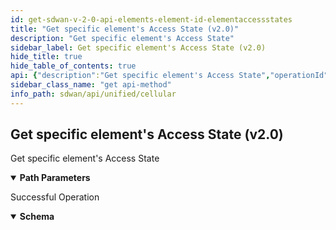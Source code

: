 ```yaml
---
id: get-sdwan-v-2-0-api-elements-element-id-elementaccessstates
title: "Get specific element's Access State (v2.0)"
description: "Get specific element's Access State"
sidebar_label: Get specific element's Access State (v2.0)
hide_title: true
hide_table_of_contents: true
api: {"description":"Get specific element's Access State","operationId":"get-sdwan-v2.0-api-elements-element_id-elementaccessstates","parameters":[{"description":"element Id","in":"path","name":"element_id","required":true,"schema":{"description":"Element Id","type":"string"}}],"responses":{"200":{"content":{"application/json":{"schema":{"properties":{"element_id":{"description":"Element Id","type":"string"},"id":{"description":"Id","type":"string"},"otpkey_version":{"description":"Otpkey Version","format":"int32","type":"integer"}}}}},"description":"Successful Operation"}},"tags":["Cellular"],"method":"get","path":"/sdwan/v2.0/api/elements/{element_id}/elementaccessstates","info":{"contact":{},"description":"List of APIs used to manage the cellular device, services, APN profiles, and modules.","title":"Cellular","version":"Latest"},"postman":{"name":"Get specific element's Access State (v2.0)","description":{"content":"Get specific element's Access State","type":"text/plain"},"url":{"path":["sdwan","v2.0","api","elements",":element_id","elementaccessstates"],"host":["{{baseUrl}}"],"query":[],"variable":[{"disabled":false,"description":{"content":"(Required) element Id","type":"text/plain"},"type":"any","value":"","key":"element_id"}]},"header":[{"key":"Accept","value":"application/json"}],"method":"GET"}}
sidebar_class_name: "get api-method"
info_path: sdwan/api/unified/cellular
---
```



## Get specific element&#39;s Access State (v2.0)



Get specific element&#39;s Access State

<details style={{"marginBottom":"1rem"}} data-collapsed={false} open={true}><summary style={{}}><strong>Path Parameters</strong></summary><div><ul><ParamsItem className={"paramsItem"} param={{"description":"element Id","in":"path","name":"element_id","required":true,"schema":{"description":"Element Id","type":"string"}}}></ParamsItem></ul></div></details><div><ApiTabs><TabItem label={"200"} value={"200"}><div>

Successful Operation

</div><div><MimeTabs groupId={"mime-type"}><TabItem label={"application/json"} value={"application/json"}><SchemaTabs groupId={"schema-tabs"}><TabItem label={"Schema"} value={"Schema"}><details style={{}} data-collapsed={false} open={true}><summary style={{"textAlign":"left"}}><strong>Schema</strong></summary><div style={{"textAlign":"left","marginLeft":"1rem"}}></div><ul style={{"marginLeft":"1rem"}}><SchemaItem collapsible={false} name={"element_id"} required={false} schemaDescription={"Element Id"} schemaName={"string"} qualifierMessage={undefined} defaultValue={undefined}></SchemaItem><SchemaItem collapsible={false} name={"id"} required={false} schemaDescription={"Id"} schemaName={"string"} qualifierMessage={undefined} defaultValue={undefined}></SchemaItem><SchemaItem collapsible={false} name={"otpkey_version"} required={false} schemaDescription={"Otpkey Version"} schemaName={"int32"} qualifierMessage={undefined} defaultValue={undefined}></SchemaItem></ul></details></TabItem><TabItem label={"Example (from schema)"} value={"Example (from schema)"}><ResponseSamples responseExample={"{\n  \"element_id\": \"string\",\n  \"id\": \"string\",\n  \"otpkey_version\": 0\n}"} language={"json"}></ResponseSamples></TabItem></SchemaTabs></TabItem></MimeTabs></div></TabItem></ApiTabs></div>
      